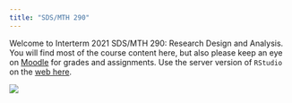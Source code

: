 ```yaml
---
title: "SDS/MTH 290"
---
```


Welcome to Interterm 2021 SDS/MTH 290: Research Design and Analysis. You will find most of the course content here, but also please keep an eye on [Moodle](http://moodle.smith.edu) for grades and assignments. Use the server version of `RStudio` on the [web here](http://rstudio.smith.edu). 

![](https://imgs.xkcd.com/comics/placebo_blocker.png)  
